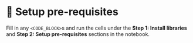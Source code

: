 # 👐 Setup pre-requisites

Fill in any `<CODE_BLOCK>`s and run the cells under the **Step 1: Install libraries** and **Step 2: Setup pre-requisites** sections in the notebook.
